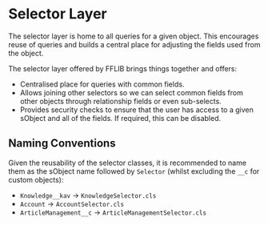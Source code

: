 # Selector Layer

The selector layer is home to all queries for a given object. This encourages reuse of queries and builds a central place for adjusting the fields used from the object.

The selector layer offered by FFLIB brings things together and offers:

- Centralised place for queries with common fields.
- Allows joining other selectors so we can select common fields from other objects through relationship fields or even sub-selects.
- Provides security checks to ensure that the user has access to a given sObject and all of the fields. If required, this can be disabled.

## Naming Conventions

Given the reusability of the selector classes, it is recommended to name them as the sObject name followed by `Selector` (whilst excluding the `__c` for custom objects):

- `Knowledge__kav` → `KnowledgeSelector.cls`
- `Account` → `AccountSelector.cls`
- `ArticleManagement__c` → `ArticleManagementSelector.cls`